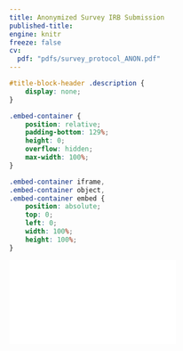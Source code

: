 ```yaml
---
title: Anonymized Survey IRB Submission
published-title: 
engine: knitr
freeze: false
cv:
  pdf: "pdfs/survey_protocol_ANON.pdf"
---
```


```css
#title-block-header .description {
    display: none;
}
```

```css
.embed-container {
    position: relative;
    padding-bottom: 129%;
    height: 0;
    overflow: hidden;
    max-width: 100%;
}

.embed-container iframe,
.embed-container object,
.embed-container embed {
    position: absolute;
    top: 0;
    left: 0;
    width: 100%;
    height: 100%;
}
```

```{=html}

<div class="embed-container">
  <iframe src="`r rmarkdown::metadata$cv$pdf`" style="border: 0.5px"></iframe>
</div>
```